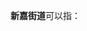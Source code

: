 '''新嘉街道'''可以指：
{{PRC admin/disambig|33/04/02/009/000|37/06/81/003/000}}
{{disambig|cat=四字乡级行政区划消歧义}}